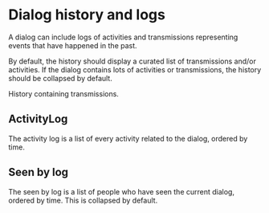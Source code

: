 
<Meta of={DialogHistoryStories} />

# Dialog history and logs

A dialog can include logs of activities and transmissions representing events that have happened in the past.

By default, the history should display a curated list of transmissions and/or activities. If the dialog contains lots of activities or transmissions, the history should be collapsed by default.

<Canvas of={DialogHistoryStories.Default} />

History containing transmissions.

<Canvas of={DialogHistoryStories.Transmissions} />

## ActivityLog

The activity log is a list of every activity related to the dialog, ordered by time.

<Canvas of={DialogHistoryStories.ActivityLog} />

## Seen by log

The seen by log is a list of people who have seen the current dialog, ordered by time.
This is collapsed by default.

<Canvas of={SeenByLogStories.Collapsible} />
